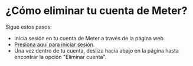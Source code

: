 # ¿Cómo eliminar tu cuenta de Meter?

Sigue estos pasos:

* Inicia sesión en tu cuenta de Meter a través de la página web.
* [Presiona aquí para iniciar sesión]( https://www.meterapp.co/en/signin).
* Una vez dentro de tu cuenta, desliza hacia abajo en la página hasta encontrar la opción "Eliminar cuenta".
